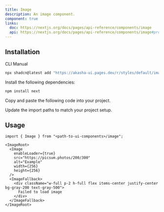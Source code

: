 ```yaml
---
title: Image
description: An image component.
component: true
links:
  doc: https://nextjs.org/docs/pages/api-reference/components/image
  api: https://nextjs.org/docs/pages/api-reference/components/image#props
---
```


<ComponentPreview name="image-demo" description="An image with fallback." />

## Installation

<Tabs defaultValue="cli">

<TabsList>
  <TabsTrigger value="cli">CLI</TabsTrigger>
  <TabsTrigger value="manual">Manual</TabsTrigger>
</TabsList>

<TabsContent value="cli">

```bash
npx shadcn@latest add "https://akasha-ui.pages.dev/r/styles/default/image.json"
```

</TabsContent>

<TabsContent value="manual">

<Steps>

<Step>Install the following dependencies:</Step>

```bash
npm install next
```

<Step>Copy and paste the following code into your project.</Step>

<ComponentSource name="image" />

<Step>Update the import paths to match your project setup.</Step>

</Steps>

</TabsContent>

</Tabs>

## Usage

```tsx
import { Image } from "<path-to-ui-components>/image";
```

```tsx
<ImageRoot>
  <Image
    enableLoader={true}
    src="https://picsum.photos/200/300"
    alt="Example"
    width={256}
    height={256}
  />
  <ImageFallback>
    <div className="w-full p-2 h-full flex items-center justify-center bg-gray-200 text-gray-500">
      Failed to load image
    </div>
  </ImageFallback>
</ImageRoot>
```
